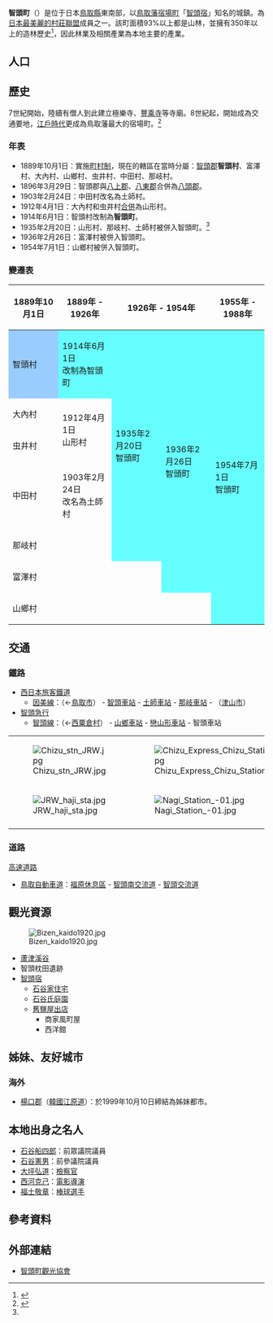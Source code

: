 {{日本町村
| 自治體名=智頭
| 町村=町
| 圖像 = [[File:150425_Ishitani_Residence_Chizu_Tottori_pref_Japan02n.jpg|240px]]
| 圖像說明=[[石谷家宅邸|石谷家宅邸]]
| 町村章=[[File:Flag_of_Chizu_Tottori.JPG|100px]]
| 日文原名=智頭町
| 平假名=ちづちょう
| 羅馬字拼音=Chizu-chō
| 都道府縣=鳥取縣
| 支廳=
| 郡=八頭郡
| 編號=31328-9
| 面積=224.61
| 邊界未定=
| 人口=8,027
| 統計時間=2011年12月1日
| 自治體=[[鳥取市|鳥取市]]、[[八頭町|八頭町]]、[[若櫻町|若櫻町]]<br />'''[[岡山縣|岡山縣]]'''：[[津山市|津山市]]、[[美作市|美作市]]、[[奈義町|奈義町]]、[[西粟倉村|西粟倉村]]
| 樹=[[杉|杉]]
| 花=[[滿天星|滿天星]]
| 鳥=
| 其他象徵物=
| 其他象徵=
| 首長=寺谷誠一郎
| 卸任日期=2012年6月8日
| 議員數=12
| 郵遞區號=689-1402
| 所在地=八頭郡智頭町大字智頭2072-1<br>[[File:Chizu_town_office.jpg|210px]]
| 電話號碼=858-75-1111
| 外部連結=http://www1.town.chizu.tottori.jp/
| 經度=
| 緯度=
| 地圖=[[File:Chizu_in_Tottori_Prefecture_Ja.svg|250px]]
| 註記=人口：[http://cms.sanin.jp/p/chizu/kikaku/about_chizu/ 智頭町官方網頁]
}}
'''智頭町'''（{{jpn|j=智頭町|hg=ちづちょう|rm=Chizu chō|f=y}}）是位于日本[[鳥取縣|鳥取縣]]東南部，以[[鳥取藩|鳥取藩]][[宿場町|宿場町]]「[[智頭宿|智頭宿]]」知名的城鎮。為[[日本最美麗的村莊聯盟|日本最美麗的村莊聯盟]]成員之一。該町面積93%以上都是山林，並擁有350年以上的造林歷史<ref>{{Cite web| publisher=智頭町公所| title=まちの概要| url=http://cms.sanin.jp/p/chizu/kikaku/about_chizu/gaiyou/| accessdate=2011-12-22| language=ja| archive-date=2010-01-24| archive-url=https://web.archive.org/web/20100124080549/http://cms.sanin.jp/p/chizu/kikaku/about_chizu/gaiyou/| dead-url=no}}</ref>，因此林業及相關產業為本地主要的產業。

== 人口 ==

{{日本人口統計| location=Chizu, Tottori}}

==歷史==
7世紀開始，陸續有僧人到此建立極樂寺、[[豐乘寺|豐乘寺]]等寺廟。8世紀起，開始成為交通要地，[[江戶時代|江戶時代]]更成為鳥取藩最大的宿場町。<ref name="History">{{Cite web| publisher=智頭町公所| title=まちの歴史| url=http://cms.sanin.jp/p/chizu/kikaku/about_chizu/history/| accessdate=2011-12-22| language=ja| archive-date=2010-02-26| archive-url=https://web.archive.org/web/20100226141342/http://cms.sanin.jp/p/chizu/kikaku/about_chizu/history| dead-url=no}}</ref>

===年表===
* 1889年10月1日：實施[[町村制|町村制]]，現在的轄區在當時分屬：[[智頭郡|智頭郡]]'''智頭村'''、富澤村、大內村、山鄉村、虫井村、中田村、那岐村。
* 1896年3月29日：智頭郡與[[八上郡_(鳥取縣)|八上郡]]、[[八東郡|八東郡]]合併為[[八頭郡|八頭郡]]。
* 1903年2月24日：中田村改名為土師村。
* 1912年4月1日：大內村和虫井村[[市町村合併|合併]]為山形村。
* 1914年6月1日：智頭村改制為'''智頭町'''。
* 1935年2月20日：山形村、那岐村、土師村被併入智頭町。<ref name="History"/>
* 1936年2月26日：富澤村被併入智頭町。
* 1954年7月1日：山鄉村被併入智頭町。

===變遷表===
{| class="wikitable" style="font-size:x-small"
! 1889年10月1日
! 1889年 - 1926年
! colspan=3 | 1926年 - 1954年
! 1955年 - 1988年
! 1989年 - 現在
! 現在
|-
| style="background-color:#9cf;" | 智頭村
| style="background-color:#6ff;" | 1914年6月1日<br />改制為智頭町
| rowspan=5 style="background-color:#6ff;" | 1935年2月20日<br />智頭町
| rowspan=6 style="background-color:#6ff;" | 1936年2月26日<br />智頭町
| rowspan=7 colspan=4 style="background-color:#6ff;" | 1954年7月1日<br />智頭町
|-
| 大內村
| rowspan=2 | 1912年4月1日<br />山形村
|-
| 虫井村
|-
| 中田村
| 1903年2月24日<br />改名為土師村
|-
| colspan=2 | 那岐村
|-
| colspan=3 | 富澤村
|-
| colspan=4 | 山鄉村
|}

==交通==
===鐵路===
* [[西日本旅客鐵道|西日本旅客鐵道]]
** [[因美線|因美線]]：（←[[鳥取市|鳥取市]]） - [[智頭車站|智頭車站]] - [[土師車站|土師車站]] - [[那岐車站|那岐車站]] - （[[津山市|津山市]]）
* [[智頭急行|智頭急行]]
** [[智頭線|智頭線]]：（←[[西粟倉村|西粟倉村]]） - [[山鄉車站|山鄉車站]] - [[戀山形車站|戀山形車站]] - 智頭車站
{| border=0
|-
| [[File:Chizu_stn_JRW.jpg|thumb]] || [[File:Chizu_Express_Chizu_Station.jpg|thumb]]
|-
| [[File:JRW_haji_sta.jpg|thumb]] || [[File:Nagi_Station_-01.jpg|thumb]]
|-
|}

===道路===
; [[高速道路|高速道路]]
* [[鳥取自動車道|鳥取自動車道]]：[[福原休息區|福原休息區]] - [[智頭南交流道|智頭南交流道]] - [[智頭交流道|智頭交流道]]

==觀光資源==
[[File:Bizen_kaido1920.jpg|thumb]]
* [[蘆津溪谷|蘆津溪谷]]
* 智頭枕田遺跡
* [[智頭宿|智頭宿]]
**[[石谷家住宅|石谷家住宅]]
**[[石谷氏庭園|石谷氏庭園]]
**[[舊鹽屋出店|舊鹽屋出店]]
***商家風町屋
***西洋館

==姊妹、友好城市==
===海外===
* {{flagicon|KOR}} [[楊口郡|楊口郡]]（[[韓國|韓國]][[江原道_(韓國)|江原道]]）：於1999年10月10日締結為姊妹都市。

==本地出身之名人==
*[[石谷船四郎|石谷船四郎]]：前眾議院議員
*[[石谷憲男|石谷憲男]]：前參議院議員
*[[大坪弘道|大坪弘道]]：[[檢察官|檢察官]]
*[[西河克己|西河克己]]：[[電影導演|電影導演]]
*[[福士敬章|福士敬章]]：[[棒球選手|棒球選手]]

== 參考資料 ==
{{Reflist}}

==外部連結==
{{commons category|Chizu, Tottori}}
* {{Ja}} [http://www1.town.chizu.tottori.jp/kankou/ 智頭町觀光協會] {{Wayback|url=http://www1.town.chizu.tottori.jp/kankou/ |date=20111119140809 }}

{{鳥取縣}}{{Authority control}}